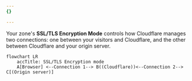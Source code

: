 ```yaml
---
{}

---
```


Your zone's **SSL/TLS Encryption Mode** controls how Cloudflare manages two connections: one between your visitors and Cloudflare, and the other between Cloudflare and your origin server.

```mermaid
flowchart LR
    accTitle: SSL/TLS Encryption mode
    A[Browser] <--Connection 1--> B((Cloudflare))<--Connection 2--> C[(Origin server)]
```
